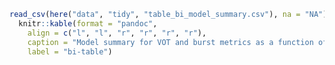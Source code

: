 
```r
read_csv(here("data", "tidy", "table_bi_model_summary.csv"), na = "NA") %>% 
  knitr::kable(format = "pandoc", 
    align = c("l", "l", "r", "r", "r", "r"), 
    caption = "Model summary for VOT and burst metrics as a function of language (English, Spanish), phoneme (/d/, /t/), F1, F2, and item repetition for bilingual coronal stops. The percentage of the HDI contained within the ROPE is based on an effect size of &plusmn; 0.1.", 
    label = "bi-table")
```
